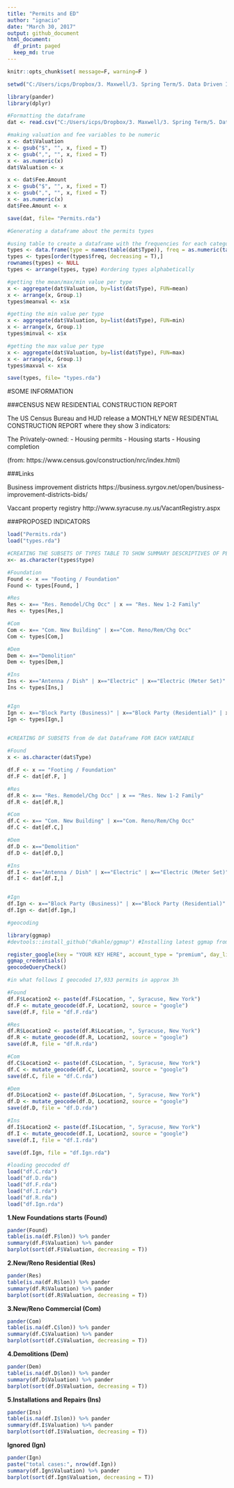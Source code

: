 ```yaml
---
title: "Permits and ED"
author: "ignacio"
date: "March 30, 2017"
output: github_document
html_document:
  df_print: paged
  keep_md: true
---
```


```r
knitr::opts_chunk$set( message=F, warning=F )

setwd("C:/Users/icps/Dropbox/3. Maxwell/3. Spring Term/5. Data Driven II/Labs/all-labs-ddmii-icps86/Permits_and_EC/")

library(pander)
library(dplyr)
```


```r
#Formatting the dataframe
dat <- read.csv("C:/Users/icps/Dropbox/3. Maxwell/3. Spring Term/5. Data Driven II/Labs/Instructions/Permits_ED/PrivateInvestment_Clean.csv", stringsAsFactors = F)

#making valuation and fee variables to be numeric
x <- dat$Valuation
x <- gsub("$", "", x, fixed = T)
x <- gsub(",", "", x, fixed = T)
x <- as.numeric(x)
dat$Valuation <- x

x <- dat$Fee.Amount
x <- gsub("$", "", x, fixed = T)
x <- gsub(",", "", x, fixed = T)
x <- as.numeric(x)
dat$Fee.Amount <- x

save(dat, file= "Permits.rda")

```

```r
#Generating a dataframe about the permits types

#using table to create a dataframe with the frequencies for each category
types <- data.frame(type = names(table(dat$Type)), freq = as.numeric(table(dat$Type)))
types <- types[order(types$freq, decreasing = T),]
rownames(types) <- NULL
types <- arrange(types, type) #ordering types alphabetically

#getting the mean/max/min value per type
x <- aggregate(dat$Valuation, by=list(dat$Type), FUN=mean)
x <- arrange(x, Group.1)
types$meanval <- x$x

#getting the min value per type
x <- aggregate(dat$Valuation, by=list(dat$Type), FUN=min)
x <- arrange(x, Group.1)
types$minval <- x$x

#getting the max value per type
x <- aggregate(dat$Valuation, by=list(dat$Type), FUN=max)
x <- arrange(x, Group.1)
types$maxval <- x$x

save(types, file= "types.rda")

```

#SOME INFORMATION

###CENSUS NEW RESIDENTIAL CONSTRUCTION REPORT

The US Census Bureau and HUD release a MONTHLY NEW RESIDENTIAL CONSTRUCTION REPORT where they show 3 indicators:

The Privately-owned:
- Housing permits 
- Housing starts
- Housing completion

(from: https://www.census.gov/construction/nrc/index.html)


###Links

Business improvement districts
https://business.syrgov.net/open/business-improvement-districts-bids/

Vaccant property registry
http://www.syracuse.ny.us/VacantRegistry.aspx 


###PROPOSED INDICATORS

```r
load("Permits.rda")
load("types.rda")

#CREATING THE SUBSETS OF TYPES TABLE TO SHOW SUMMARY DESCRIPTIVES OF PERMITS IN EACH VARIABLE
x<- as.character(types$type)

#Foundation
Found <- x == "Footing / Foundation"
Found <- types[Found, ]

#Res
Res <- x== "Res. Remodel/Chg Occ" | x == "Res. New 1-2 Family" 
Res <- types[Res,]

#Com
Com <- x== "Com. New Building" | x=="Com. Reno/Rem/Chg Occ"
Com <- types[Com,]

#Dem
Dem <- x=="Demolition"
Dem <- types[Dem,]

#Ins
Ins <- x=="Antenna / Dish" | x=="Electric" | x=="Electric (Meter Set)" | x=="Elevator" | x=="Fire Alarm" | x=="HVAC/Mechanical" | x=="Misc.(deck, fence,ramp)" | x=="Pool / Hot Tub" | x=="Security Alarm" | x=="Sprinkler" | x=="Tank"
Ins <- types[Ins,]


#Ign
Ign <- x=="Block Party (Business)" | x=="Block Party (Residential)" | x=="Curb Cut" | x=="Encroach (Deminimus)" | x=="Encroach (Major)"  | x=="Encroachment (Converted)" | x=="Liability Waiver" | x=="Loading Zone (Business)" | x=="Parking Meter Rental" | x=="Public Assembly" | x=="Road Cut" | x=="Sidewalk Cafe" | x=="Sidewalk Replace" | x=="Sign" | x=="Site Work"
Ign <- types[Ign,]  
  
```

```r
#CREATING DF SUBSETS from de dat Dataframe FOR EACH VARIABLE

#Found
x <- as.character(dat$Type)

df.F <- x == "Footing / Foundation"
df.F <- dat[df.F, ]

#Res
df.R <- x== "Res. Remodel/Chg Occ" | x == "Res. New 1-2 Family" 
df.R <- dat[df.R,]

#Com
df.C <- x== "Com. New Building" | x=="Com. Reno/Rem/Chg Occ"
df.C <- dat[df.C,]

#Dem
df.D <- x=="Demolition"
df.D <- dat[df.D,]

#Ins
df.I <- x=="Antenna / Dish" | x=="Electric" | x=="Electric (Meter Set)" | x=="Elevator" | x=="Fire Alarm" | x=="HVAC/Mechanical" | x=="Misc.(deck, fence,ramp)" | x=="Pool / Hot Tub" | x=="Security Alarm" | x=="Sprinkler" | x=="Tank"
df.I <- dat[df.I,]


#Ign
df.Ign <- x=="Block Party (Business)" | x=="Block Party (Residential)" | x=="Curb Cut" | x=="Encroach (Deminimus)" | x=="Encroach (Major)"  | x=="Encroachment (Converted)" | x=="Liability Waiver" | x=="Loading Zone (Business)" | x=="Parking Meter Rental" | x=="Public Assembly" | x=="Road Cut" | x=="Sidewalk Cafe" | x=="Sidewalk Replace" | x=="Sign" | x=="Site Work"
df.Ign <- dat[df.Ign,]  

```


```r
#geocoding

library(ggmap)
#devtools::install_github("dkahle/ggmap") #Installing latest ggmap from the creators webpage. Need to download this in order for the code to work.

register_google(key = "YOUR KEY HERE", account_type = "premium", day_limit = 100000) #Need to put premium to fool the function. I did not have a premium, just a google API key that was authorized to bill me
ggmap_credentials()
geocodeQueryCheck()

#in what follows I geocoded 17,933 permits in approx 3h

#Found
df.F$Location2 <- paste(df.F$Location, ", Syracuse, New York")
df.F <- mutate_geocode(df.F, Location2, source = "google")
save(df.F, file = "df.F.rda")

#Res
df.R$Location2 <- paste(df.R$Location, ", Syracuse, New York")
df.R <- mutate_geocode(df.R, Location2, source = "google")
save(df.R, file = "df.R.rda")

#Com
df.C$Location2 <- paste(df.C$Location, ", Syracuse, New York")
df.C <- mutate_geocode(df.C, Location2, source = "google")
save(df.C, file = "df.C.rda")

#Dem
df.D$Location2 <- paste(df.D$Location, ", Syracuse, New York")
df.D <- mutate_geocode(df.D, Location2, source = "google")
save(df.D, file = "df.D.rda")

#Ins
df.I$Location2 <- paste(df.I$Location, ", Syracuse, New York")
df.I <- mutate_geocode(df.I, Location2, source = "google")
save(df.I, file = "df.I.rda")

save(df.Ign, file = "df.Ign.rda")
```

```r
#loading geocoded df
load("df.C.rda")
load("df.D.rda")
load("df.F.rda")
load("df.I.rda")
load("df.R.rda")
load("df.Ign.rda")
```

**1.New Foundations starts (Found)**
```r
pander(Found)
table(is.na(df.F$lon)) %>% pander
summary(df.F$Valuation) %>% pander
barplot(sort(df.F$Valuation, decreasing = T))

```

**2.New/Reno Residential (Res)**
```r
pander(Res)
table(is.na(df.R$lon)) %>% pander
summary(df.R$Valuation) %>% pander
barplot(sort(df.R$Valuation, decreasing = T))

```

**3.New/Reno Commercial (Com)**
```r
pander(Com)
table(is.na(df.C$lon)) %>% pander
summary(df.C$Valuation) %>% pander
barplot(sort(df.C$Valuation, decreasing = T))

```

**4.Demolitions (Dem)**
```r
pander(Dem)
table(is.na(df.D$lon)) %>% pander
summary(df.D$Valuation) %>% pander
barplot(sort(df.D$Valuation, decreasing = T))

```

**5.Installations and Repairs (Ins)**
```r
pander(Ins)
table(is.na(df.I$lon)) %>% pander
summary(df.I$Valuation) %>% pander
barplot(sort(df.I$Valuation, decreasing = T))
```

**Ignored (Ign)**
```r
pander(Ign)
paste("total cases:", nrow(df.Ign))
summary(df.Ign$Valuation) %>% pander
barplot(sort(df.Ign$Valuation, decreasing = T))

```


